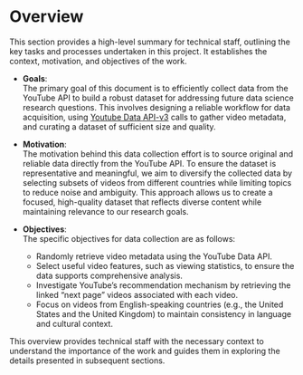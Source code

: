 # Overview

This section provides a high-level summary for technical staff, outlining the key tasks and processes undertaken in this project. It establishes the context, motivation, and objectives of the work.

- **Goals**:  
The primary goal of this document is to efficiently collect data from the YouTube API to build a robust dataset for addressing future data science research questions. This involves designing a reliable workflow for data acquisition, using [Youtube Data API-v3](https://developers.google.com/youtube/v3) calls to gather video metadata, and curating a dataset of sufficient size and quality.

- **Motivation**:  
The motivation behind this data collection effort is to source original and reliable data directly from the YouTube API. To ensure the dataset is representative and meaningful, we aim to diversify the collected data by selecting subsets of videos from different countries while limiting topics to reduce noise and ambiguity. This approach allows us to create a focused, high-quality dataset that reflects diverse content while maintaining relevance to our research goals.

- **Objectives**:  
The specific objectives for data collection are as follows:  

  - Randomly retrieve video metadata using the YouTube Data API.  
  - Select useful video features, such as viewing statistics, to ensure the data supports comprehensive analysis.  
  - Investigate YouTube's recommendation mechanism by retrieving the linked "next page" videos associated with each video.  
  - Focus on videos from English-speaking countries (e.g., the United States and the United Kingdom) to maintain consistency in language and cultural context.  

This overview provides technical staff with the necessary context to understand the importance of the work and guides them in exploring the details presented in subsequent sections.
